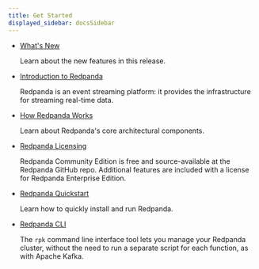 ```yaml
---
title: Get Started
displayed_sidebar: docsSidebar
---
```


<head>
    <meta name="title" content="Get Started | Redpanda Docs"/>
    <meta name="description" content="Get Started index page."/>
    <link rel="canonical" href="https://docs.redpanda.com/docs/get-started/" />
</head>

- [What's New](../get-started/whats-new)

  Learn about the new features in this release. 

- [Introduction to Redpanda](../get-started/intro-to-events)
  
  Redpanda is an event streaming platform: it provides the infrastructure for streaming real-time data. 

- [How Redpanda Works](../get-started/architecture)

    Learn about Redpanda's core architectural components.

- [Redpanda Licensing](../get-started/licenses)

    Redpanda Community Edition is free and source-available at the Redpanda GitHub repo. Additional features are included with a license for Redpanda Enterprise Edition.

- [Redpanda Quickstart](../get-started/quick-start)

    Learn how to quickly install and run Redpanda.

- [Redpanda CLI](../get-started/rpk)

    The `rpk` command line interface tool lets you manage your Redpanda cluster, without the need to run a separate script for each function, as with Apache Kafka. 

